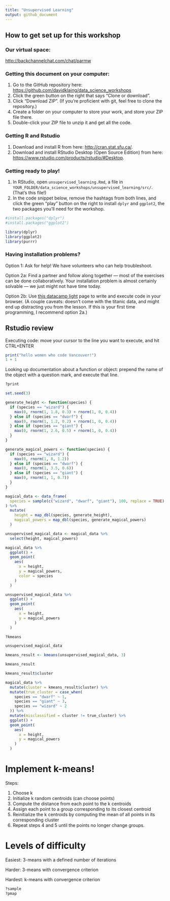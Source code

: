 ```yaml
---
title: "Unsupervised Learning"
output: github_document
---
```


## How to get set up for this workshop

### Our virtual space:

[http://backchannelchat.com/chat/parmw](http://backchannelchat.com/chat/parmw)

### Getting this document on your computer:

1. Go to the GitHub repository here: [https://github.com/davidklaing/data_science_workshops](https://github.com/davidklaing/data_science_workshops)
2. Click the green button on the right that says "Clone or download".
3. Click "Download ZIP". (If you're proficient with git, feel free to clone the repository.)
4. Create a folder on your computer to store your work, and store your ZIP file there.
5. Double-click your ZIP file to unzip it and get all the code.

### Getting R and Rstudio

1. Download and install R from here: [http://cran.stat.sfu.ca/](http://cran.stat.sfu.ca/).
2. Download and install RStudio Desktop (Open Source Edition) from here: [https://www.rstudio.com/products/rstudio/#Desktop](https://www.rstudio.com/products/rstudio/#Desktop).

### Getting ready to play!

1. In RStudio, open `unsupervised_learning.Rmd`, a file in `YOUR_FOLDER/data_science_workshops/unsupervised_learning/src/`. (That's this file!)
2. In the code snippet below, remove the hashtags from both lines, and click the green "play" button on the right to install `dplyr` and `ggplot2`, the two packages you'll need for the workshop.

```r
#install.packages("dplyr")
#install.packages("ggplot2")

library(dplyr)
library(ggplot2)
library(purrr)
```

### Having installation problems?

Option 1: Ask for help! We have volunteers who can help troubleshoot.

Option 2a: Find a partner and follow along together — most of the exercises can be done collaboratively. Your installation problem is almost certainly solvable — we just might not have time today.

Option 2b: Use [this datacamp light](https://cdn.datacamp.com/dcl/standalone-example.html) page to write and execute code in your browser. (A couple caveats: doesn't come with the titanic data, and might end up distracting you from the lesson. If this is your first time programming, I recommend option 2a.)

## Rstudio review

Executing code: move your cursor to the line you want to execute, and hit CTRL+ENTER

```r
print("hello women who code Vancouver!")
1 + 1
```

Looking up documentation about a function or object: prepend the name of the object with a question mark, and execute that line.

```r
?print
```

```r
set.seed(3)

generate_height <- function(species) {
  if (species == "wizard") {
    max(0, rnorm(1, 1.8, 0.3) + rnorm(1, 0, 0.4))
  } else if (species == "dwarf") {
    max(0, rnorm(1, 1.2, 0.2) + rnorm(1, 0, 0.4))
  } else if (species == "giant") {
    max(0, rnorm(1, 2.6, 0.5) + rnorm(1, 0, 0.4))
  }
}

generate_magical_powers <- function(species) {
  if (species == "wizard") {
    max(0, rnorm(1, 8, 1.2))
  } else if (species == "dwarf") {
    max(0, rnorm(1, 3.5, 0.6))
  } else if (species == "giant") {
    max(0, rnorm(1, 1, 0.7))
  }
}

magical_data <- data_frame(
  species = sample(c("wizard", "dwarf", "giant"), 100, replace = TRUE)
) %>% 
  mutate(
    height = map_dbl(species, generate_height),
    magical_powers = map_dbl(species, generate_magical_powers)
  )

unsupervised_magical_data <- magical_data %>% 
  select(height, magical_powers)

magical_data %>% 
  ggplot() +
  geom_point(
    aes(
      x = height,
      y = magical_powers,
      color = species
    )
  )

unsupervised_magical_data %>% 
  ggplot() +
  geom_point(
    aes(
      x = height,
      y = magical_powers
    )
  )
```

```r
?kmeans

unsupervised_magical_data

kmeans_result <- kmeans(unsupervised_magical_data, 3)

kmeans_result

kmeans_result$cluster

magical_data %>% 
  mutate(cluster = kmeans_result$cluster) %>% 
  mutate(true_cluster = case_when(
    species == "dwarf" ~ 1,
    species == "giant" ~ 3,
    species == "wizard" ~ 2
  )) %>% 
  mutate(misclassified = cluster != true_cluster) %>% 
  ggplot() +
  geom_point(
    aes(
      x = height,
      y = magical_powers
    )
  )
```

# Implement k-means!

Steps:

1. Choose k
2. Initialize k random centroids (can choose points)
3. Compute the distance from each point to the k centroids
4. Assign each point to a group corresponding to its closest centroid
5. Reinitialize the k centroids by computing the mean of all points in its corresponding cluster
6. Repeat steps 4 and 5 until the points no longer change groups.

# Levels of difficulty

Easiest: 3-means with a defined number of iterations

Harder: 3-means with convergence criterion

Hardest: k-means with convergence criterion

```r
?sample
?pmap

```

